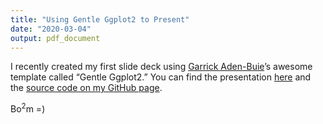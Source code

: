 ```yaml
---
title: "Using Gentle Ggplot2 to Present"
date: "2020-03-04"
output: pdf_document
---
```


I recently created my first slide deck using [Garrick Aden-Buie](https://github.com/gadenbuie)'s awesome template called "Gentle Ggplot2." You can find the presentation [here](https://cdishop.github.io/methods_with_others/#1) and the [source code on my GitHub page](https://github.com/Cdishop/methods_with_others).


Bo$^2$m =)